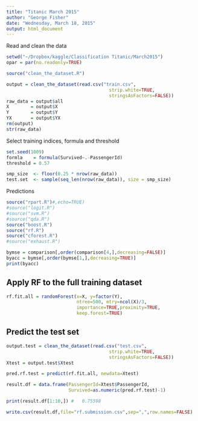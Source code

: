 ```yaml
---
title: "Titanic March 2015"
author: "George Fisher"
date: "Wednesday, March 18, 2015"
output: html_document
---
```

Read and clean the data

```r
setwd("~/Dropbox/kaggle/Classification Titanic/March2015")
opar = par(no.readonly=TRUE)

source("clean_the_dataset.R")

output = clean_the_dataset(read.csv("train.csv",
                                      strip.white=TRUE,
                                      stringsAsFactors=FALSE))
raw_data = output$all
X        = output$X
Y        = output$Y
YX       = output$YX
rm(output)
str(raw_data)
```
Select training indices, formula and threshold
```r
set.seed(1009)
formla    = formula(Survived~.-PassengerId)
threshold = 0.57

smp_size  <- floor(0.25 * nrow(raw_data))
test.set  <- sample(seq_len(nrow(raw_data)), size = smp_size)
```

Predictions
```r


source("rpart.R")#,echo=TRUE)
#source("logit.R")
#source("svm.R")
#source("qda.R")
source("boost.R")
source("rf.R")
source("cforest.R")
#source("exhaust.R")

bymse = comparison[,order(comparison[4,],decreasing=FALSE)]
byacc = bymse[,order(bymse[1,],decreasing=TRUE)]
print(byacc)
```

Apply RF to the full training dataset
--------------   
```r
rf.fit.all = randomForest(x=X, y=factor(Y),   
                          ntree=500, mtry=ncol(X)/3,
                          importance=TRUE,proximity=TRUE,
                          keep.forest=TRUE)
```
Predict the test set
-----------   
```r
output.test = clean_the_dataset(read.csv("test.csv",
                                      strip.white=TRUE,
                                      stringsAsFactors=FALSE))
Xtest = output.test$Xtest

pred.rf.test = predict(rf.fit.all, newdata=Xtest)

result.df = data.frame(PassengerId=Xtest$PassengerId,
                       Survived=as.numeric(pred.rf.test)-1)

print(result.df[1:10,]) #   0.75598

write.csv(result.df,file="rf.submission.csv",sep=",",row.names=FALSE)
```